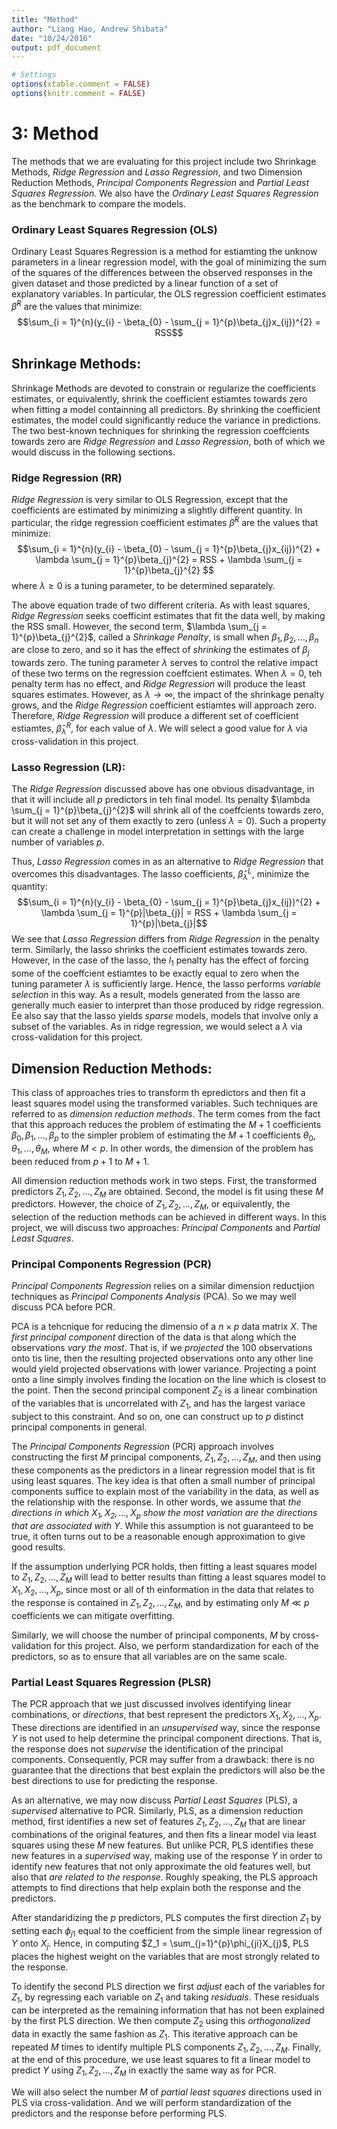 ```yaml
---
title: "Method"
author: "Liang Hao, Andrew Shibata"
date: "10/24/2016"
output: pdf_document
---
```

```r
# Settings
options(xtable.comment = FALSE)
options(knitr.comment = FALSE)
```

# 3: Method
The methods that we are evaluating for this project include two Shrinkage Methods, *Ridge Regression* and *Lasso Regression*, and two Dimension Reduction Methods, *Principal Components Regression* and *Partial Least Squares Regression.* We also have the *Ordinary Least Squares Regression* as the benchmark to compare the models.

### Ordinary Least Squares Regression (OLS)
Ordinary Least Squares Regression is a method for estiamting the unknow parameters in a linear regression model, with the goal of minimizing the sum of the squares of the differences between the observed responses in the given dataset and those predicted by a linear function of a set of explanatory variables. In particular, the OLS regression coefficient estimates $\hat{\beta}^{R}$ are the values that minimize: $$\sum_{i = 1}^{n}(y_{i} - \beta_{0} - \sum_{j = 1}^{p}\beta_{j}x_{ij})^{2} = RSS$$

## Shrinkage Methods:
Shrinkage Methods are devoted to constrain or regularize the coefficients estimates, or equivalently, shrink the coefficient estiamtes towards zero when fitting a model containning all predictors. By shrinking the coefficient estimates, the model could significantly reduce the variance in predictions. The two best-known techniques for shrinking the regression coeffcients towards zero are *Ridge Regression* and *Lasso Regression*, both of which we would discuss in the following sections.

### Ridge Regression (RR)
*Ridge Regression* is very similar to OLS Regression, except that the coefficients are estimated by minimizing a slightly different quantity. In particular, the ridge regression coefficient estimates $\hat{\beta}^{R}$ are the values that minimize: $$\sum_{i = 1}^{n}(y_{i} - \beta_{0} - \sum_{j = 1}^{p}\beta_{j}x_{ij})^{2} + \lambda \sum_{j = 1}^{p}\beta_{j}^{2} = RSS  + \lambda \sum_{j = 1}^{p}\beta_{j}^{2} $$ where $\lambda \geq 0$ is a tuning parameter, to be determined separately.

The above equation trade of two different criteria. As with least squares, *Ridge Regression* seeks coefficint estimates that fit the data well, by making the RSS small. However, the second term, $\lambda \sum_{j = 1}^{p}\beta_{j}^{2}$, called a *Shrinkage Penalty*, is small when $\beta_1, \beta_2,\dotsc,\beta_n$ are close to zero, and so it has the effect of *shrinking* the estimates of $\beta_j$ towards zero. The tuning parameter $\lambda$ serves to control the relative impact of these two terms on the regression coeffcient estimates. When $\lambda = 0$, teh penalty term has no effect, and *Ridge Regression* will produce the least squares estimates. However, as $\lambda \to \infty$, the impact of the shrinkage penalty grows, and the *Ridge Regression* coefficient estiamtes will approach zero. Therefore, *Ridge Regression* will produce a different set of coefficient estiamtes, $\hat{\beta}_{\lambda}^{R}$, for each value of $\lambda$. We will select a good value for $\lambda$ via cross-validation in this project.

### Lasso Regression (LR):
The *Ridge Regression* discussed above has one obvious disadvantage, in that it will include all $p$ predictors in teh final model. Its penalty $\lambda \sum_{j = 1}^{p}\beta_{j}^{2}$ will shrink all of the coeffcients towards zero, but it will not set any of them exactly to zero (unless $\lambda = 0$). Such a property can create a challenge in model interpretation in settings with the large number of variables $p$. 

Thus, *Lasso Regression* comes in as an alternative to *Ridge Regression* that overcomes this disadvantages. The lasso coefficients, $\hat{\beta}_{\lambda}^{L}$, minimize the quantity: $$\sum_{i = 1}^{n}(y_{i} - \beta_{0} - \sum_{j = 1}^{p}\beta_{j}x_{ij})^{2} + \lambda \sum_{j = 1}^{p}|\beta_{j}| = RSS + \lambda \sum_{j = 1}^{p}|\beta_{j}|$$ We see that *Lasso Regression* differs from *Ridge Regression* in the penalty term. Similarly, the lasso shrinks the coefficient estimates towards zero. However, in the case of the lasso, the $l_1$ penalty has the effect of forcing some of the coeffcient estiamtes to be exactly equal to zero when the tuning parameter $\lambda$ is sufficiently large. Hence, the lasso performs *variable selection* in this way. As a result, models generated from the lasso are generally much easier to interpret than those produced by ridge regression. Ee also say that the lasso yields *sparse* models, models that involve only a subset of the variables. As in ridge regression, we would select a $\lambda$ via cross-validation for this project.

## Dimension Reduction Methods:
This class of approaches tries to transform th epredictors and then fit a least squares model using the transformed variables. Such techniques are referred to as *dimension reduction methods*. The term comes from the fact that this approach reduces the problem of estimating the $M + 1$ coefficients $\beta_0, \beta_1,\dotsc,\beta_p$ to the simpler problem of estimating the $M + 1$ coefficients $\theta_0, \theta_1,\dotsc,\theta_M$, where $M < p$. In other words, the dimension of the problem has been reduced from $p + 1$ to $M + 1$.

All dimension reduction methods work in two steps. First, the transformed predictors $Z_1, Z_2,\dotsc,Z_M$ are obtained. Second, the model is fit using these $M$ predictors. However, the choice of $Z_1, Z_2,\dotsc,Z_M$, or equivalently, the selection of the reduction methods can be achieved in different ways. In this project, we will discuss two approaches: *Principal Components* and *Partial Least Squares*.

### Principal Components Regression (PCR)
*Principal Components Regression* relies on a similar dimension reductjion techniques as *Principal Components Analysis* (PCA). So we may well discuss PCA before PCR.

PCA is a tehcnique for reducing the dimensio of a $n \times p$ data matrix $X$. The *first principal component* direction of the data is that along which the observations *vary the most*. That is, if we *projected* the 100 observations onto tis line, then the resulting projected observations onto any other line would yield projected observations with lower variance. Projecting a point onto a line simply involves finding the location on the line which is closest to the point. Then the second principal component $Z_2$ is a linear combination of the variables that is uncorrelated with $Z_1$, and has the largest variace subject to this constraint. And so on, one can construct up to $p$ distinct principal components in general.

The *Principal Components Regression* (PCR) approach involves constructing the first $M$ principal components, $Z_1, Z_2,\dotsc,Z_M$, and then using these components as the predictors in a linear regression model that is fit using least squares. The key idea is that often a small number of principal components suffice to explain most of the variability in the data, as well as the relationship with the response. In other words, we assume that *the directions in which $X_1, X_2,\dotsc,X_p$ show the most variation are the directions that are associated with Y*. While this assumption is not guaranteed to be true, it often turns out to be a reasonable enough approximation to give good results.

If the assumption underlying PCR holds, then fitting a least squares model to $Z_1, Z_2,\dotsc,Z_M$ will lead to better results than fitting a least squares model to $X_1, X_2,\dotsc,X_p$, since most or all of th einformation in the data that relates to the response is contained in $Z_1, Z_2,\dotsc,Z_M$, and by estimating only $M \ll p$ coefficients we can mitigate overfitting.

Similarly, we will choose the number of principal components, $M$ by cross-validation for this project. Also, we perform standardization for each of the predictors, so as to ensure that all variables are on the same scale.

### Partial Least Squares Regression (PLSR)
The PCR approach that we just discussed involves identifying linear combinations, or *directions*, that best represent the predictors $X_1, X_2,\dotsc,X_p$. These directions are identified in an *unsupervised* way, since the response $Y$ is not used to help determine the principal component directions. That is, the response does not *supervise* the identification of the principal components. Consequently, PCR may suffer from a drawback: there is no guarantee that the directions that best explain the predictors will also be the best directions to use for predicting the response.

As an alternative, we may now discuss *Partial Least Squares* (PLS), a *supervised* alternative to PCR. Similarly, PLS, as a dimension reduction method, first identifies a new set of features $Z_1, Z_2,\dotsc,Z_M$ that are linear combinations of the original features, and then fits a linear model via least squares using these $M$ new features. But unlike PCR, PLS identifies these new features in a *supervised* way, making use of the response $Y$ in order to identify new features that not only approximate the old features well, but also that *are related to the response*. Roughly speaking, the PLS approach attempts to find directions that help explain both the response and the predictors.

After standaridizing the $p$ predictors, PLS computes the first direction $Z_1$ by setting each $\phi_{j1}$ equal to the coefficient from the simple linear regression of $Y$ onto $X_{j}$. Hence, in computing $Z_1 = \sum_{j=1}^{p}\phi_{ji}X_{j}$, PLS places the highest weight on the variables that are most strongly related to the response.

To identify the second PLS direction we first *adjust* each of the variables for $Z_1$, by regressing each variable on $Z_1$ and taking *residuals*. These residuals can be interpreted as the remaining information that has not been explained by the first PLS direction. We then compute $Z_2$ using this *orthogonalized* data in exactly the same fashion as $Z_1$. This iterative approach can be repeated $M$ times to identify multiple PLS components $Z_1, Z_2,\dotsc,Z_M$. Finally, at the end of this procedure, we use least squares to fit a linear model to predict $Y$ using $Z_1, Z_2,\dotsc,Z_M$ in exactly the same way as for PCR.

We will also select the number $M$ of *partial least squares* directions used in PLS via cross-validation. And we will perform standardization of the predictors and the response before performing PLS.



